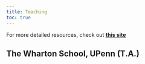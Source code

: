 ```yaml
---
title: Teaching
toc: true
---
```

 
For more detailed resources, check out [**this site**](https://hchulkim.github.io/tools-site)

## The Wharton School, UPenn (T.A.)